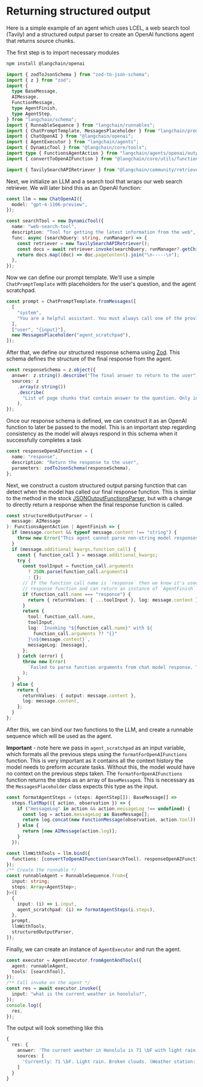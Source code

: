 # Returning structured output

Here is a simple example of an agent which uses LCEL, a web search tool (Tavily) and a structured output parser to create an OpenAI functions agent that returns source chunks.

The first step is to import necessary modules


<IntegrationInstallTooltip></IntegrationInstallTooltip>

```bash npm2yarn
npm install @langchain/openai
```

```typescript
import { zodToJsonSchema } from "zod-to-json-schema";
import { z } from "zod";
import {
  type BaseMessage,
  AIMessage,
  FunctionMessage,
  type AgentFinish,
  type AgentStep,
} from "langchain/schema";
import { RunnableSequence } from "langchain/runnables";
import { ChatPromptTemplate, MessagesPlaceholder } from "langchain/prompts";
import { ChatOpenAI } from "@langchain/openai";
import { AgentExecutor } from "langchain/agents";
import { DynamicTool } from "@langchain/core/tools";
import type { FunctionsAgentAction } from "langchain/agents/openai/output_parser";
import { convertToOpenAIFunction } from "@langchain/core/utils/function_calling";

import { TavilySearchAPIRetriever } from "@langchain/community/retrievers/tavily_search_api";
```

Next, we initialize an LLM and a search tool that wraps our web search retriever. We will later bind this as an OpenAI function:

```typescript
const llm = new ChatOpenAI({
  model: "gpt-4-1106-preview",
});

const searchTool = new DynamicTool({
  name: "web-search-tool",
  description: "Tool for getting the latest information from the web",
  func: async (searchQuery: string, runManager) => {
    const retriever = new TavilySearchAPIRetriever();
    const docs = await retriever.invoke(searchQuery, runManager?.getChild());
    return docs.map((doc) => doc.pageContent).join("\n-----\n");
  },
});
```

Now we can define our prompt template. We'll use a simple `ChatPromptTemplate` with placeholders for the user's question, and the agent scratchpad.

```typescript
const prompt = ChatPromptTemplate.fromMessages([
  [
    "system",
    "You are a helpful assistant. You must always call one of the provided tools.",
  ],
  ["user", "{input}"],
  new MessagesPlaceholder("agent_scratchpad"),
]);
```

After that, we define our structured response schema using [Zod](https://zod.dev). This schema defines the structure of the final response from the agent.

```typescript
const responseSchema = z.object({
  answer: z.string().describe("The final answer to return to the user"),
  sources: z
    .array(z.string())
    .describe(
      "List of page chunks that contain answer to the question. Only include a page chunk if it contains relevant information"
    ),
});
```

Once our response schema is defined, we can construct it as an OpenAI function to later be passed to the model.
This is an important step regarding consistency as the model will always respond in this schema when it successfully completes a task

```typescript
const responseOpenAIFunction = {
  name: "response",
  description: "Return the response to the user",
  parameters: zodToJsonSchema(responseSchema),
};
```

Next, we construct a custom structured output parsing function that can detect when the model has called our final response function.
This is similar to the method in the stock [JSONOutputFunctionsParser](https://api.js.langchain.com/classes/langchain_output_parsers.JsonOutputFunctionsParser.html),
but with a change to directly return a response when the final response function is called.

```typescript
const structuredOutputParser = (
  message: AIMessage
): FunctionsAgentAction | AgentFinish => {
  if (message.content && typeof message.content !== "string") {
    throw new Error("This agent cannot parse non-string model responses.");
  }
  if (message.additional_kwargs.function_call) {
    const { function_call } = message.additional_kwargs;
    try {
      const toolInput = function_call.arguments
        ? JSON.parse(function_call.arguments)
        : {};
      // If the function call name is `response` then we know it's used our final
      // response function and can return an instance of `AgentFinish`
      if (function_call.name === "response") {
        return { returnValues: { ...toolInput }, log: message.content };
      }
      return {
        tool: function_call.name,
        toolInput,
        log: `Invoking "${function_call.name}" with ${
          function_call.arguments ?? "{}"
        }\n${message.content}`,
        messageLog: [message],
      };
    } catch (error) {
      throw new Error(
        `Failed to parse function arguments from chat model response. Text: "${function_call.arguments}". ${error}`
      );
    }
  } else {
    return {
      returnValues: { output: message.content },
      log: message.content,
    };
  }
};
```

After this, we can bind our two functions to the LLM, and create a runnable sequence which will be used as the agent.

**Important** - note here we pass in `agent_scratchpad` as an input variable, which formats all the previous steps using the `formatForOpenAIFunctions` function.
This is very important as it contains all the context history the model needs to preform accurate tasks. Without this, the model would have no context on the previous steps taken.
The `formatForOpenAIFunctions` function returns the steps as an array of `BaseMessage`s. This is necessary as the `MessagesPlaceholder` class expects this type as the input.

```typescript
const formatAgentSteps = (steps: AgentStep[]): BaseMessage[] =>
  steps.flatMap(({ action, observation }) => {
    if ("messageLog" in action && action.messageLog !== undefined) {
      const log = action.messageLog as BaseMessage[];
      return log.concat(new FunctionMessage(observation, action.tool));
    } else {
      return [new AIMessage(action.log)];
    }
  });

const llmWithTools = llm.bind({
  functions: [convertToOpenAIFunction(searchTool), responseOpenAIFunction],
});
/** Create the runnable */
const runnableAgent = RunnableSequence.from<{
  input: string;
  steps: Array<AgentStep>;
}>([
  {
    input: (i) => i.input,
    agent_scratchpad: (i) => formatAgentSteps(i.steps),
  },
  prompt,
  llmWithTools,
  structuredOutputParser,
]);
```

Finally, we can create an instance of `AgentExecutor` and run the agent.

```typescript
const executor = AgentExecutor.fromAgentAndTools({
  agent: runnableAgent,
  tools: [searchTool],
});
/** Call invoke on the agent */
const res = await executor.invoke({
  input: "what is the current weather in honolulu?",
});
console.log({
  res,
});
```

The output will look something like this

```typescript
{
  res: {
    answer: 'The current weather in Honolulu is 71 \bF with light rain and broken clouds.',
    sources: [
      'Currently: 71 \bF. Light rain. Broken clouds. (Weather station: Honolulu International Airport, USA). See more current weather'
    ]
  }
}
```
